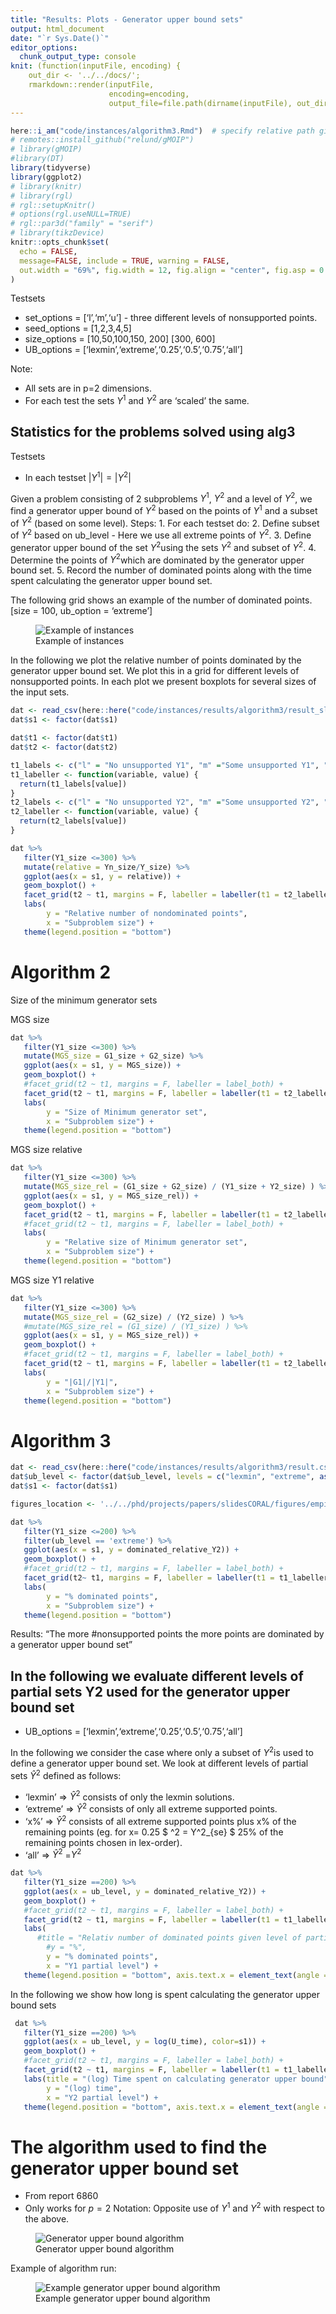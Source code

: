 ```yaml
---
title: "Results: Plots - Generator upper bound sets"
output: html_document
date: "`r Sys.Date()`"
editor_options: 
  chunk_output_type: console
knit: (function(inputFile, encoding) { 
    out_dir <- '../../docs/';
    rmarkdown::render(inputFile,
                      encoding=encoding, 
                      output_file=file.path(dirname(inputFile), out_dir, 'algorithm3.html')) })
---
```


<style type="text/css">
.main-container {
  max-width: 1800px;
  margin-left: auto;
  margin-right: auto;
}
</style>

```r
here::i_am("code/instances/algorithm3.Rmd")  # specify relative path given project
# remotes::install_github("relund/gMOIP")
# library(gMOIP)
#library(DT)
library(tidyverse)
library(ggplot2)
# library(knitr)
# library(rgl)
# rgl::setupKnitr()
# options(rgl.useNULL=TRUE)
# rgl::par3d("family" = "serif")
# library(tikzDevice)
knitr::opts_chunk$set(
  echo = FALSE,
  message=FALSE, include = TRUE, warning = FALSE,
  out.width = "69%", fig.width = 12, fig.align = "center", fig.asp = 0.8
)
```

Testsets

-	set_options = [‘l’,‘m’,‘u’] - three different levels of nonsupported points.
-	seed_options = [1,2,3,4,5]
-	size_options = [10,50,100,150, 200] [300, 600]
-	UB_options = [‘lexmin’,‘extreme’,‘0.25’,‘0.5’,‘0.75’,‘all’]

Note:

-	All sets are in p=2 dimensions.
-	For each test the sets $Y^1$ and $Y^2$ are ‘scaled’ the same.



## Statistics for the problems solved using alg3
Testsets

-	In each testset $|Y^1| = |Y^2|$

Given a problem consisting of $2$ subproblems $Y^1$, $Y^2$ and a level of $Y^2$, we find a generator upper bound of $Y^2$ based on the points of $Y^1$ and a subset of  $Y^2$ (based on some level).
Steps:
1.	For each testset do:
2.	Define subset of $Y^2$ based on ub_level - Here we use all extreme points of $Y^2$.
3.	Define generator upper bound of the set  $Y^2$using the sets $Y^2$ and subset of $Y^2$.
4.	Determine the points of  $Y^2$which are dominated by the generator upper bound set.
5.	Record the number of dominated points along with the time spent calculating the generator upper bound set.

The following grid shows an example of the number of dominated points. [size = 100, ub_option = 'extreme']


![Example of instances](grid.jpg)


In the following we plot the relative number of points dominated by the generator upper bound set. We plot this in a grid for different levels of nonsupported points. In each plot we present boxplots for several sizes of the input sets.


```r
dat <- read_csv(here::here("code/instances/results/algorithm3/result_slides_alg1_2.csv"))
dat$s1 <- factor(dat$s1)

```

```r
dat$t1 <- factor(dat$t1)
dat$t2 <- factor(dat$t2)

t1_labels <- c("l" = "No unsupported Y1", "m" ="Some unsupported Y1", "u" = "Many unsupported Y1")
t1_labeller <- function(variable, value) {
  return(t1_labels[value])
}
t2_labels <- c("l" = "No unsupported Y2", "m" ="Some unsupported Y2", "u" = "Many unsupported Y2")
t2_labeller <- function(variable, value) {
  return(t2_labels[value])
}

dat %>% 
   filter(Y1_size <=300) %>%
   mutate(relative = Yn_size/Y_size) %>%
   ggplot(aes(x = s1, y = relative)) +
   geom_boxplot() + 
   facet_grid(t2 ~ t1, margins = F, labeller = labeller(t1 = t2_labeller, t2 = t1_labeller)) +
   labs(
        y = "Relative number of nondominated points",
        x = "Subproblem size") +
   theme(legend.position = "bottom")
```


# Algorithm 2
Size of the minimum generator sets

MGS size
```r

dat %>% 
   filter(Y1_size <=300) %>%
   mutate(MGS_size = G1_size + G2_size) %>%
   ggplot(aes(x = s1, y = MGS_size)) +
   geom_boxplot() + 
   #facet_grid(t2 ~ t1, margins = F, labeller = label_both) +
   facet_grid(t2 ~ t1, margins = F, labeller = labeller(t1 = t2_labeller, t2 = t1_labeller)) +
   labs(
        y = "Size of Minimum generator set",
        x = "Subproblem size") +
   theme(legend.position = "bottom")
```


MGS size relative
```r

dat %>% 
   filter(Y1_size <=300) %>%
   mutate(MGS_size_rel = (G1_size + G2_size) / (Y1_size + Y2_size) ) %>%
   ggplot(aes(x = s1, y = MGS_size_rel)) +
   geom_boxplot() + 
   facet_grid(t2 ~ t1, margins = F, labeller = labeller(t1 = t2_labeller, t2 = t1_labeller)) +
   #facet_grid(t2 ~ t1, margins = F, labeller = label_both) +
   labs(
        y = "Relative size of Minimum generator set",
        x = "Subproblem size") +
   theme(legend.position = "bottom")
```

MGS size Y1 relative
```r

dat %>% 
   filter(Y1_size <=300) %>%
   mutate(MGS_size_rel = (G2_size) / (Y2_size) ) %>%
   #mutate(MGS_size_rel = (G1_size) / (Y1_size) ) %>%
   ggplot(aes(x = s1, y = MGS_size_rel)) +
   geom_boxplot() + 
   #facet_grid(t2 ~ t1, margins = F, labeller = label_both) +
   facet_grid(t2 ~ t1, margins = F, labeller = labeller(t1 = t2_labeller, t2 = t1_labeller)) +
   labs(
        y = "|G1|/|Y1|",
        x = "Subproblem size") +
   theme(legend.position = "bottom")
```



# Algorithm 3

```r
dat <- read_csv(here::here("code/instances/results/algorithm3/result.csv"))
dat$ub_level <- factor(dat$ub_level, levels = c("lexmin", "extreme", as.character(seq(0.25, 0.75, by = 0.25)), "all"))
dat$s1 <- factor(dat$s1)

figures_location <- '../../phd/projects/papers/slidesCORAL/figures/empirical/'

```

```r

dat %>% 
   filter(Y1_size <=200) %>%
   filter(ub_level == 'extreme') %>%
   ggplot(aes(x = s1, y = dominated_relative_Y2)) +
   geom_boxplot() + 
   #facet_grid(t2 ~ t1, margins = F, labeller = label_both) +
   facet_grid(t2~ t1, margins = F, labeller = labeller(t1 = t1_labeller, t2 = t2_labeller)) +
   labs(
        y = "% dominated points",
        x = "Subproblem size") +
   theme(legend.position = "bottom")
```



Results: "The more #nonsupported points the more points are dominated by a generator upper bound set"

## In the following we evaluate different levels of partial sets Y2 used for the generator upper bound set
-	UB_options = [‘lexmin’,‘extreme’,‘0.25’,‘0.5’,‘0.75’,‘all’]

In the following we consider the case where only a subset of  $Y^2$is used to define a generator upper bound set. We look at different levels of partial sets $\hat{Y}^2$ defined as follows:

-	‘lexmin’ $\Rightarrow$ $\hat{Y}^2$ consists of only the lexmin solutions.
-	‘extreme’ $\Rightarrow$ $\hat{Y}^2$ consists of only all extreme supported points.
-	‘x%’ $\Rightarrow$ $\hat{Y}^2$ consists of all extreme supported points plus x% of the remaining points (eg. for x= 0.25 $ \hat{Y}^2 = Y^2_{se} \cup $ 25% of the remaining points chosen in lex-order).
-	‘all’ $\Rightarrow$ $\hat{Y}^2$ =$Y^2$


```r
dat %>% 
   filter(Y1_size ==200) %>%
   ggplot(aes(x = ub_level, y = dominated_relative_Y2)) +
   geom_boxplot() + 
   #facet_grid(t2 ~ t1, margins = F, labeller = label_both) +
   facet_grid(t2 ~ t1, margins = F, labeller = labeller(t1 = t1_labeller, t2 = t2_labeller)) +
   labs(
      #title = "Relativ number of dominated points given level of partial set Y1, dominated/|Y^2|",
        #y = "%",
        y = "% dominated points",
        x = "Y1 partial level") +
   theme(legend.position = "bottom", axis.text.x = element_text(angle = 90, hjust = 1))
```


In the following we show how long is spent calculating the generator upper bound sets

```r
 dat %>% 
   filter(Y1_size ==200) %>%
   ggplot(aes(x = ub_level, y = log(U_time), color=s1)) +
   geom_boxplot() + 
   #facet_grid(t2 ~ t1, margins = F, labeller = label_both) +
   facet_grid(t2 ~ t1, margins = F, labeller = labeller(t1 = t1_labeller, t2 = t2_labeller)) +
   labs(title = "(log) Time spent on calculating generator upper bound",
        y = "(log) time",
        x = "Y2 partial level") +
   theme(legend.position = "bottom", axis.text.x = element_text(angle = 90, hjust = 1))
```




# The algorithm used to find the generator upper bound set

- From report 6860 
- Only works for $p=2$
Notation: Opposite use of $Y^1$ and $Y^2$ with respect to the above.

![Generator upper bound algorithm](U_alg.png)

Example of algorithm run:

![Example generator upper bound algorithm](U_alg_example.png)

